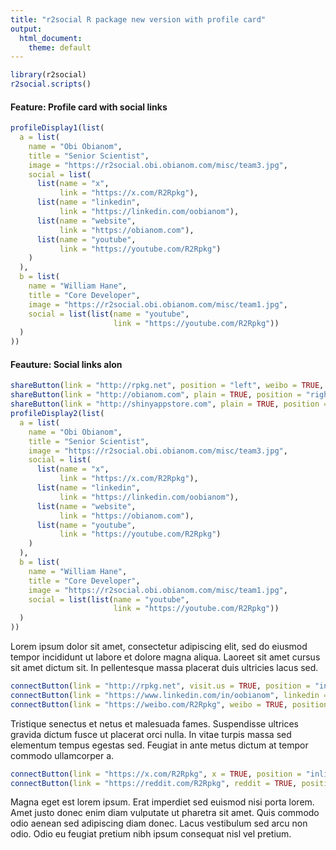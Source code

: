 ```yaml
---
title: "r2social R package new version with profile card"
output:
  html_document:
    theme: default
---
```


```r
library(r2social)
r2social.scripts()


```


#### Feature: Profile card with social links

```r
profileDisplay1(list(
  a = list(
    name = "Obi Obianom",
    title = "Senior Scientist",
    image = "https://r2social.obi.obianom.com/misc/team3.jpg",
    social = list(
      list(name = "x",
           link = "https://x.com/R2Rpkg"),
      list(name = "linkedin",
           link = "https://linkedin.com/oobianom"),
      list(name = "website",
           link = "https://obianom.com"),
      list(name = "youtube",
           link = "https://youtube.com/R2Rpkg")
    )
  ),
  b = list(
    name = "William Hane",
    title = "Core Developer",
    image = "https://r2social.obi.obianom.com/misc/team1.jpg",
    social = list(list(name = "youtube",
                       link = "https://youtube.com/R2Rpkg"))
  )
))

```
#### Feauture: Social links alon

```r

shareButton(link = "http://rpkg.net", position = "left", weibo = TRUE, x = TRUE)
shareButton(link = "http://obianom.com", plain = TRUE, position = "right")
shareButton(link = "http://shinyappstore.com", plain = TRUE, position = "inline")
profileDisplay2(list(
  a = list(
    name = "Obi Obianom",
    title = "Senior Scientist",
    image = "https://r2social.obi.obianom.com/misc/team3.jpg",
    social = list(
      list(name = "x",
           link = "https://x.com/R2Rpkg"),
      list(name = "linkedin",
           link = "https://linkedin.com/oobianom"),
      list(name = "website",
           link = "https://obianom.com"),
      list(name = "youtube",
           link = "https://youtube.com/R2Rpkg")
    )
  ),
  b = list(
    name = "William Hane",
    title = "Core Developer",
    image = "https://r2social.obi.obianom.com/misc/team1.jpg",
    social = list(list(name = "youtube",
                       link = "https://youtube.com/R2Rpkg"))
  )
))
```

Lorem ipsum dolor sit amet, consectetur adipiscing elit, sed do eiusmod tempor incididunt ut labore et dolore magna aliqua. Laoreet sit amet cursus sit amet dictum sit. In pellentesque massa placerat duis ultricies lacus sed.


```r
connectButton(link = "http://rpkg.net", visit.us = TRUE, position = "inline")
connectButton(link = "https://www.linkedin.com/in/oobianom", linkedin = TRUE, position = "inline")
connectButton(link = "https://weibo.com/R2Rpkg", weibo = TRUE, position = "inline", display.inline = FALSE)
```

Tristique senectus et netus et malesuada fames. Suspendisse ultrices gravida dictum fusce ut placerat orci nulla. In vitae turpis massa sed elementum tempus egestas sed. Feugiat in ante metus dictum at tempor commodo ullamcorper a.

```r
connectButton(link = "https://x.com/R2Rpkg", x = TRUE, position = "inline", display.inline = FALSE)
connectButton(link = "https://reddit.com/R2Rpkg", reddit = TRUE, position = "inline", display.inline = FALSE)
```


Magna eget est lorem ipsum. Erat imperdiet sed euismod nisi porta lorem. Amet justo donec enim diam vulputate ut pharetra sit amet. Quis commodo odio aenean sed adipiscing diam donec. Lacus vestibulum sed arcu non odio. Odio eu feugiat pretium nibh ipsum consequat nisl vel pretium.
